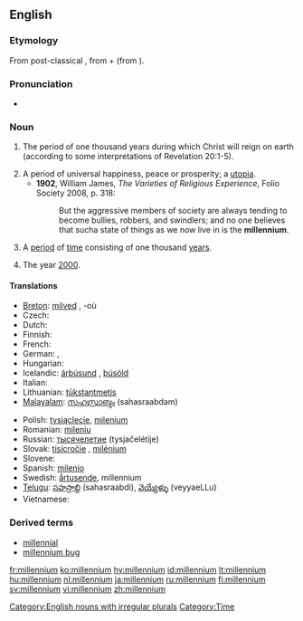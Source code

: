 ==English==

===Etymology===
From post-classical {{etyl|la}} {{term|millennium|lang=la}}, from {{L.}} {{term|mille|mīlle|thousand|lang=la}} + {{term|-ennium}} (from {{term|annus||year}}).

===Pronunciation===
* {{IPA|/mɪˈlɛnɪəm/}}

===Noun===
{{en-noun|millennia|pl2=millenniums}}

# {{Christianity}} The period of one thousand years during which Christ will reign on earth (according to some interpretations of Revelation 20:1-5).
# A period of universal happiness, peace or prosperity; a [[utopia]].
#*'''1902''', William James, ''The Varieties of Religious Experience'', Folio Society 2008, p. 318:
#*:But the aggressive members of society are always tending to become bullies, robbers, and swindlers; and no one believes that sucha  state of things as we now live in is the '''millennium'''.
# A [[period]] of [[time]] consisting of one thousand [[year]]s.
# {{context|with definite article}} The year [[2000]].

====Translations====
{{trans-top|thousand-year period}}
* [[Breton]]: [[milved]] {{m}}, -où {{p}}
* Czech: {{t-|cs|tisíciletí|n}}
* Dutch: {{t+|nl|millennium}}
* Finnish: {{t+|fi|vuosituhat}}
* French: {{t+|fr|millénaire|m}}
* German: {{t-|de|Jahrtausend|n}}, {{t-|de|Millennium|n}}
* Hungarian: {{t+|hu|évezred}}
* Icelandic: [[árþúsund]] {{n}}, [[þúsöld]] {{f}}
* Italian: {{t+|it|millennio|m}}
* Lithuanian: [[tūkstantmetis]] {{m}}
* [[Malayalam]]: [[സഹസ്രാബ്ദം]] (sahasraabdam)
{{trans-mid}}
* Polish: [[tysiąclecie]], [[milenium]] {{n}}
* Romanian: [[mileniu]] {{n}}
* Russian: [[тысячелетие]] (tysjačelétije) {{n}}
* Slovak: [[tisícročie]] {{n}}, [[milénium]] {{m}}
* Slovene: {{t+|sl|tisočletje|n}}
* Spanish: [[milenio]] {{m}}
* Swedish: [[årtusende]], millennium
* [[Telugu]]: [[సహస్రాబ్ది]] (sahasraabdi), [[వెయ్యేళ్ళు]] (veyyaeLLu)
* Vietnamese: {{t+|vi|thiên niên kỷ|xs=Vietnamese}}
{{trans-bottom}}

===Derived terms===
* [[millennial]]
* [[millennium bug]]

[[Category:English nouns with irregular plurals]]
[[Category:Time]]

[[fr:millennium]]
[[ko:millennium]]
[[hy:millennium]]
[[id:millennium]]
[[lt:millennium]]
[[hu:millennium]]
[[nl:millennium]]
[[ja:millennium]]
[[ru:millennium]]
[[fi:millennium]]
[[sv:millennium]]
[[vi:millennium]]
[[zh:millennium]]